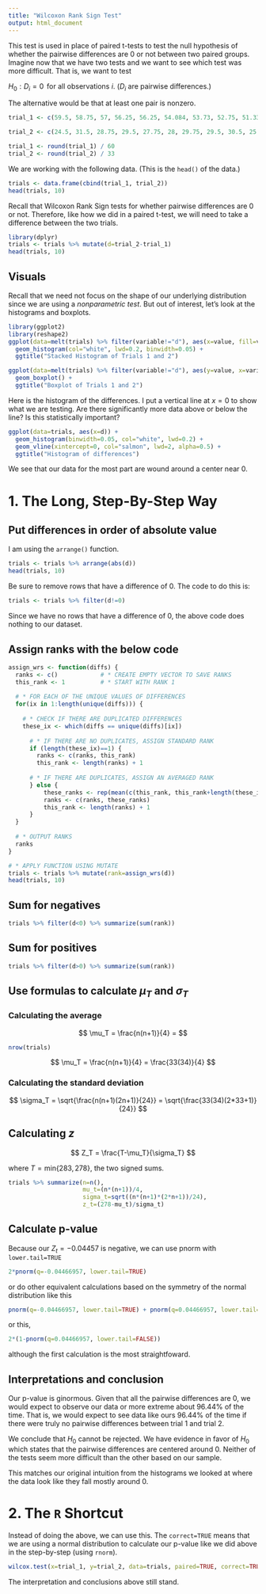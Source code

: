 ```yaml
---
title: "Wilcoxon Rank Sign Test"
output: html_document
---
```


This test is used in place of paired t-tests to test the null hypothesis of whether the pairwise differences are 0 or not between two paired groups. Imagine now that we have two tests and we want to see which test was more difficult. That is, we want to test

$H_0: D_i=0 \,$ for all observations $i$. ($D_i$ are pairwise differences.)  

The alternative would be that at least one pair is nonzero.

```r
trial_1 <- c(59.5, 58.75, 57, 56.25, 56.25, 54.084, 53.73, 52.75, 51.334, 51.047, 50.95, 50.767, 50.375, 49.25, 48.75, 47.709, 47.45, 45.85, 45.75, 45.6, 45.109, 44.25, 42.717, 41.8, 41.684, 41.25, 38, 31.184, 30.517, 30.15, 29.75, 25.917, 24.125)

trial_2 <- c(24.5, 31.5, 28.75, 29.5, 27.75, 28, 29.75, 29.5, 30.5, 25.5, 27, 25, 32, 0, 31.75, 22.75, 26.75, 30.5, 31.75, 30.25, 0, 28, 26.5, 22.75, 24.5, 13.125, 13, 18.25, 15.75, 19.5, 19.5, 15.5, 13.5)

trial_1 <- round(trial_1) / 60
trial_2 <- round(trial_2) / 33
```

We are working with the following data. (This is the `head()` of the data.)

```r
trials <- data.frame(cbind(trial_1, trial_2))
head(trials, 10)
```

Recall that Wilcoxon Rank Sign tests for whether pairwise differences are 0 or not. Therefore, like how we did in a paired t-test, we will need to take a difference between the two trials.

```r
library(dplyr)
trials <- trials %>% mutate(d=trial_2-trial_1)
head(trials, 10)
```


## Visuals
Recall that we need not focus on the shape of our underlying distribution since we are using a *nonparametric test*. But out of interest, let's look at the histograms and boxplots.

```r
library(ggplot2)
library(reshape2)
ggplot(data=melt(trials) %>% filter(variable!="d"), aes(x=value, fill=variable)) + 
  geom_histogram(col="white", lwd=0.2, binwidth=0.05) +
  ggtitle("Stacked Histogram of Trials 1 and 2")
```

```r
ggplot(data=melt(trials) %>% filter(variable!="d"), aes(y=value, x=variable, fill=variable)) + 
  geom_boxplot() +
  ggtitle("Boxplot of Trials 1 and 2")
```

Here is the histogram of the differences. I put a vertical line at $x=0$ to show what we are testing. Are there significantly more data above or below the line? Is this statistically important?

```r
ggplot(data=trials, aes(x=d)) + 
  geom_histogram(binwidth=0.05, col="white", lwd=0.2) +
  geom_vline(xintercept=0, col="salmon", lwd=2, alpha=0.5) +
  ggtitle("Histogram of differences")
```

We see that our data for the most part are wound around a center near 0.

# 1. The Long, Step-By-Step Way

## Put differences in order of absolute value
I am using the `arrange()` function.
```r
trials <- trials %>% arrange(abs(d))
head(trials, 10)
```

Be sure to remove rows that have a difference of 0. The code to do this is:
```r
trials <- trials %>% filter(d!=0)
```

Since we have no rows that have a difference of 0, the above code does nothing to our dataset.

## Assign ranks with the below code

```r
assign_wrs <- function(diffs) {
  ranks <- c()            # * CREATE EMPTY VECTOR TO SAVE RANKS
  this_rank <- 1          # * START WITH RANK 1
  
  # * FOR EACH OF THE UNIQUE VALUES OF DIFFERENCES
  for(ix in 1:length(unique(diffs))) {
    
    # * CHECK IF THERE ARE DUPLICATED DIFFERENCES
    these_ix <- which(diffs == unique(diffs)[ix])
    
      # * IF THERE ARE NO DUPLICATES, ASSIGN STANDARD RANK
      if (length(these_ix)==1) {
        ranks <- c(ranks, this_rank)
        this_rank <- length(ranks) + 1
      
      # * IF THERE ARE DUPLICATES, ASSIGN AN AVERAGED RANK
      } else {
          these_ranks <- rep(mean(c(this_rank, this_rank+length(these_ix)-1)), length(these_ix))
          ranks <- c(ranks, these_ranks)
          this_rank <- length(ranks) + 1
      }
  }
  
  # * OUTPUT RANKS
  ranks
}

# * APPLY FUNCTION USING MUTATE
trials <- trials %>% mutate(rank=assign_wrs(d))
head(trials, 10)
```

## Sum for negatives

```r
trials %>% filter(d<0) %>% summarize(sum(rank))
```

## Sum for positives
```r
trials %>% filter(d>0) %>% summarize(sum(rank))
```

## Use formulas to calculate $\mu_T$ and $\sigma_T$

### Calculating the average
$$
\mu_T = \frac{n(n+1)}{4} = 
$$

```r
nrow(trials)
```

$$
\mu_T = \frac{n(n+1)}{4} = \frac{33(34)}{4}
$$

### Calculating the standard deviation
$$
\sigma_T = \sqrt{\frac{n(n+1)(2n+1)}{24}} = \sqrt{\frac{33(34)(2*33+1)}{24}}
$$

## Calculating $z$

$$
Z_T = \frac{T-\mu_T}{\sigma_T}
$$

where $T=\text{min}\{283,278\}$, the two signed sums.  

```r
trials %>% summarize(n=n(),
                     mu_t=(n*(n+1))/4,
                     sigma_t=sqrt((n*(n+1)*(2*n+1))/24),
                     z_t=(278-mu_t)/sigma_t)
```

## Calculate p-value
Because our $Z_t=-0.04457$ is negative, we can use pnorm with `lower.tail=TRUE`

```r
2*pnorm(q=-0.04466957, lower.tail=TRUE)
```

or do other equivalent calculations based on the symmetry of the normal distribution like this

```r
pnorm(q=-0.04466957, lower.tail=TRUE) + pnorm(q=0.04466957, lower.tail=FALSE)
```

or this,

```r
2*(1-pnorm(q=0.04466957, lower.tail=FALSE))
```

although the first calculation is the most straightfoward.

## Interpretations and conclusion
Our p-value is ginormous. Given that all the pairwise differences are 0, we would expect to observe our data or more extreme about 96.44% of the time. That is, we would expect to see data like ours 96.44% of the time if there were truly no pairwise differences between trial 1 and trial 2.

We conclude that $H_0$ cannot be rejected. We have evidence in favor of $H_0$ which states that the pairwise differences are centered around 0. Neither of the tests seem more difficult than the other based on our sample.

This matches our original intuition from the histograms we looked at where the data look like they fall mostly around 0.

# 2. The `R` Shortcut
Instead of doing the above, we can use this. The `correct=TRUE` means that we are using a normal distribution to calculate our p-value like we did above in the step-by-step (using `rnorm`).

```r
wilcox.test(x=trial_1, y=trial_2, data=trials, paired=TRUE, correct=TRUE)
```

The interpretation and conclusions above still stand.